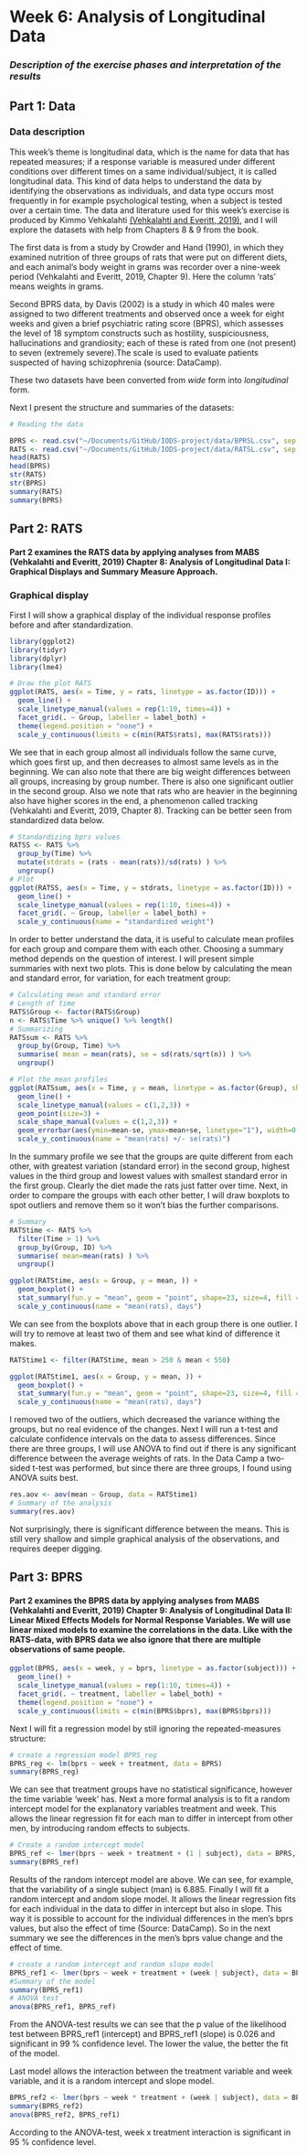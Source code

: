   
# Week 6: Analysis of Longitudinal Data

### *Description of the exercise phases and interpretation of the results*  

## Part 1: Data  
### Data description  

This week's theme is longitudinal data, which is the name for data that has repeated measures; if a response variable is measured under different conditions over different times on a same individual/subject, it is called longitudinal data. This kind of data helps to understand the data by identifying the observations as individuals, and data type occurs most frequently in for example psychological testing, when a subject is tested over a certain  time. The data and literature used for this week's exercise is produced by Kimmo Vehkalahti [(Vehkalahti and Everitt, 2019)](https://www.crcpress.com/Multivariate-Analysis-for-the-Behavioral-Sciences-Second-Edition/Vehkalahti-Everitt/p/book/9780815385158), and I will explore the datasets with help from Chapters 8 & 9 from the book.  

The first data is from a study by Crowder and Hand (1990), in which they examined nutrition of three groups of rats that were put on different diets, and each animal's body weight in grams was recorder over a nine-week period (Vehkalahti and Everitt, 2019, Chapter 9). Here the column 'rats' means weights in grams.  

Second BPRS data, by Davis (2002) is a study in which 40 males were assigned to two different treatments and observed once a week for eight weeks and given a brief psychiatric rating score (BPRS), which assesses the level of 18 symptom constructs such as hostility, suspiciousness, hallucinations and grandiosity; each of these is rated from one (not present) to seven (extremely severe).The scale is used to evaluate patients suspected of having schizophrenia (source: DataCamp).  

These two datasets have been converted from *wide* form into *longitudinal* form.  

Next I present the structure and summaries of the datasets:  

```r
# Reading the data

BPRS <- read.csv("~/Documents/GitHub/IODS-project/data/BPRSL.csv", sep = ",", header = TRUE, row.names = 1)
RATS <- read.csv("~/Documents/GitHub/IODS-project/data/RATSL.csv", sep = ",", header = TRUE, row.names = 1)
head(RATS)
head(BPRS)
str(RATS)
str(BPRS)
summary(RATS)
summary(BPRS)
```  


## Part 2: RATS  
#### Part 2 examines the **RATS** data by applying analyses from MABS (Vehkalahti and Everitt, 2019) Chapter 8: Analysis of Longitudinal Data I: Graphical Displays and Summary Measure Approach.  

### Graphical display  
First I will show a graphical display of the individual response profiles before and after standardization.  

```r
library(ggplot2)
library(tidyr)
library(dplyr)
library(lme4)
```

```r

# Draw the plot RATS
ggplot(RATS, aes(x = Time, y = rats, linetype = as.factor(ID))) +
  geom_line() +
  scale_linetype_manual(values = rep(1:10, times=4)) +
  facet_grid(. ~ Group, labeller = label_both) +
  theme(legend.position = "none") + 
  scale_y_continuous(limits = c(min(RATS$rats), max(RATS$rats))) 

```  



We see that in each group almost all individuals follow the same curve, which goes first up, and then decreases to almost same levels as in the beginning. We can also note that there are big weight differences between all groups, increasing by group number. There is also one significant outlier in the second group. Also we note that rats who are heavier in the beginning also have higher scores in the end, a phenomenon called tracking (Vehkalahti and Everitt, 2019, Chapter 8). Tracking can be better seen from standardized data below. 


```r
# Standardizing bprs values
RATSS <- RATS %>%
  group_by(Time) %>%
  mutate(stdrats = (rats - mean(rats))/sd(rats) ) %>%
  ungroup()
# Plot
ggplot(RATSS, aes(x = Time, y = stdrats, linetype = as.factor(ID))) +
  geom_line() +
  scale_linetype_manual(values = rep(1:10, times=4)) +
  facet_grid(. ~ Group, labeller = label_both) +
  scale_y_continuous(name = "standardized weight")
```  



In order to better understand the data, it is useful to calculate mean profiles for each group and compare them with each other. Choosing a summary method depends on the question of interest. I will present simple summaries with next two plots. This is done below by calculating the mean and standard error, for variation, for each treatment group:  


```r
# Calculating mean and standard error
# Length of time
RATS$Group <- factor(RATS$Group)
n <- RATS$Time %>% unique() %>% length()
# Summarizing
RATSsum <- RATS %>%
  group_by(Group, Time) %>%
  summarise( mean = mean(rats), se = sd(rats/sqrt(n)) ) %>%
  ungroup()

# Plot the mean profiles
ggplot(RATSsum, aes(x = Time, y = mean, linetype = as.factor(Group), shape = as.factor(Group))) +
  geom_line() +
  scale_linetype_manual(values = c(1,2,3)) +
  geom_point(size=3) +
  scale_shape_manual(values = c(1,2,3)) +
  geom_errorbar(aes(ymin=mean-se, ymax=mean+se, linetype="1"), width=0.3) +
  scale_y_continuous(name = "mean(rats) +/- se(rats)") 

```  



In the summary profile we see that the groups are quite different from each other, with greatest variation (standard error) in the second group, highest values in the third group and lowest values with smallest standard error in the first group. Clearly the diet made the rats just fatter over time. Next, in order to compare the groups with each other better, I will draw boxplots to spot outliers and remove them so it won't bias the further comparisons.  



```r
# Summary
RATStime <- RATS %>%
  filter(Time > 1) %>%
  group_by(Group, ID) %>%
  summarise( mean=mean(rats) ) %>%
  ungroup()

ggplot(RATStime, aes(x = Group, y = mean, )) +
  geom_boxplot() +
  stat_summary(fun.y = "mean", geom = "point", shape=23, size=4, fill = "white") +
  scale_y_continuous(name = "mean(rats), days")

```  



We can see from the boxplots above that in each group there is one outlier. I will try to remove at least two of them and see what kind of difference it makes.  


```r
RATStime1 <- filter(RATStime, mean > 250 & mean < 550)

ggplot(RATStime1, aes(x = Group, y = mean, )) +
  geom_boxplot() +
  stat_summary(fun.y = "mean", geom = "point", shape=23, size=4, fill = "white") +
  scale_y_continuous(name = "mean(rats), days")
```  




I removed two of the outliers, which decreased the variance withing the groups, but no real evidence of the changes. Next I will run a t-test and calculate confidence intervals on the data to assess differences. Since there are three groups, I will use ANOVA to find out if there is any significant difference between the average weights of rats. In the Data Camp a two-sided t-test was performed, but since there are three groups, I found using ANOVA suits best.  


```r

res.aov <- aov(mean ~ Group, data = RATStime1)
# Summary of the analysis
summary(res.aov)

```  


Not surprisingly, there is significant difference between the means. This is still very shallow and simple graphical analysis of the observations, and requires deeper digging. 



## Part 3: BPRS 
#### Part 2 examines the **BPRS** data by applying analyses from MABS (Vehkalahti and Everitt, 2019) Chapter 9: Analysis of Longitudinal Data II: Linear Mixed Effects Models for Normal Response Variables. We will use linear mixed models to examine the correlations in the data. Like with the RATS-data, with BPRS data we also ignore that there are multiple observations of same people.


```r
ggplot(BPRS, aes(x = week, y = bprs, linetype = as.factor(subject))) +
  geom_line() +
  scale_linetype_manual(values = rep(1:10, times=4)) +
  facet_grid(. ~ treatment, labeller = label_both) +
  theme(legend.position = "none") + 
  scale_y_continuous(limits = c(min(BPRS$bprs), max(BPRS$bprs))) 
```  



Next I will fit a regression model by still ignoring the repeated-measures structure:  
```r
# create a regression model BPRS_reg
BPRS_reg <- lm(bprs ~ week + treatment, data = BPRS)
summary(BPRS_reg)
```  

We can see that treatment groups have no statistical significance, however the time variable 'week' has.  Next a more formal analysis is to fit a random intercept model for the explanatory variables treatment and week. This allows the linear regression fit for each man to differ in intercept from other men, by introducing random effects to subjects.  

```r

# Create a random intercept model
BPRS_ref <- lmer(bprs ~ week + treatment + (1 | subject), data = BPRS, REML = FALSE)
summary(BPRS_ref)
```  

Results of the random intercept model are above. We can see, for example, that the variability of a single subject (man) is 6.885. Finally I will fit a random intercept and andom slope model. It allows the linear regression fits for each individual in the data to differ in intercept but also in slope. This way it is possible to account for the individual differences in the men's bprs values, but also the effect of time (Source: DataCamp). So in the next summary we see the differences in the men's bprs value change and the effect of time.  

```r
# create a random intercept and random slope model
BPRS_ref1 <- lmer(bprs ~ week + treatment + (week | subject), data = BPRS, REML = FALSE)
#Summary of the model
summary(BPRS_ref1)
# ANOVA test
anova(BPRS_ref1, BPRS_ref)
```  

From the ANOVA-test results we can see that the p value of the likelihood test between BPRS_ref1 (intercept) and BPRS_ref1 (slope) is 0.026 and significant in 99 % confidence level. The lower the value, the better the fit of the model.  

Last model allows the interaction between the treatment variable and week variable, and it is a random intercept and slope model. 

```r
BPRS_ref2 <- lmer(bprs ~ week * treatment + (week | subject), data = BPRS, REML = FALSE)
summary(BPRS_ref2)
anova(BPRS_ref2, BPRS_ref1)
```  

According to the ANOVA-test, week x treatment interaction is significant in 95 % confidence level.  









